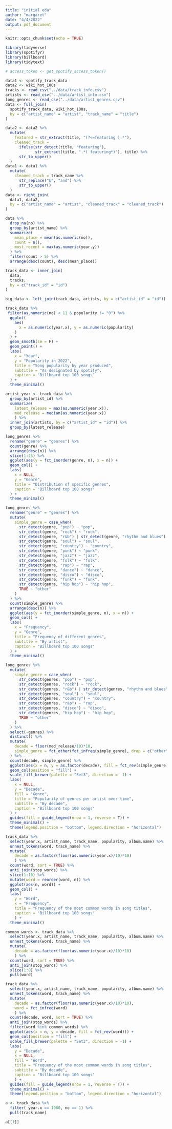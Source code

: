 ```yaml
---
title: "initial eda"
author: "margaret"
date: "4/4/2022"
output: pdf_document
---
```


```r
knitr::opts_chunk$set(echo = TRUE)
```

```r
library(tidyverse)
library(spotifyr)
library(billboard)
library(tidytext)
```

```r
# access_token <- get_spotify_access_token()
```

```r
data1 <- spotify_track_data
data2 <- wiki_hot_100s
tracks <- read_csv("../data/track_info.csv")
artists <- read_csv("../data/artist_info.csv")
long_genres <- read_csv("../data/artist_genres.csv")
data <- full_join(
  spotify_track_data, wiki_hot_100s,
  by = c("artist_name" = "artist", "track_name" = "title")
)
```

```r
data2 <- data2 %>%
  mutate(
    featured = str_extract(title, "(?<=featuring ).*"),
    cleaned_track = 
      ifelse(str_detect(title, "featuring"), 
             str_extract(title, ".*( featuring*)"), title) %>%
      str_to_upper()
  )
data1 <- data1 %>%
  mutate(
    cleaned_track = track_name %>%
      str_replace("&", "and") %>%
      str_to_upper()
  )
data <- right_join(
  data1, data2,
  by = c("artist_name" = "artist", "cleaned_track" = "cleaned_track")
)
```

```r
data %>%
  drop_na(no) %>%
  group_by(artist_name) %>%
  summarize(
    mean_place = mean(as.numeric(no)),
    count = n(),
    most_recent = max(as.numeric(year.y))
  ) %>%
  filter(count > 5) %>%
  arrange(desc(count), desc(mean_place))
```

```r
track_data <- inner_join(
  data, 
  tracks,
  by = c("track_id" = "id")
)

big_data <- left_join(track_data, artists, by = c("artist_id" = "id"))
```

```r
track_data %>%
 filter(as.numeric(no) < 11 & popularity != "0") %>%
  ggplot(
    aes(
      x = as.numeric(year.x), y = as.numeric(popularity)
    )
  ) +
  geom_smooth(se = F) +
  geom_point() +
  labs(
    x = "Year",
    y = "Popularity in 2022",
    title = "Song popularity by year produced",
    subtitle = "As designated by spotify",
    caption = "Billboard top 100 songs"
  ) +
  theme_minimal()
```

```r
artist_year <- track_data %>%
  group_by(artist_id) %>%
  summarize(
    latest_release = max(as.numeric(year.x)),
    med_release = median(as.numeric(year.x))
    ) %>%
  inner_join(artists, by = c("artist_id" = "id")) %>%
  group_by(latest_release)
```

```r
long_genres %>%
  rename("genre" = "genres") %>%
  count(genre) %>%
  arrange(desc(n)) %>%
  slice(1:25) %>%
  ggplot(aes(y = fct_inorder(genre, n), x = n)) +
  geom_col() +
  labs(
    x = NULL,
    y = "Genre",
    title = "Distribution of specific genres",
    caption = "Billboard top 100 songs"
  ) +
  theme_minimal()
```

```r
long_genres %>%
  rename("genre" = "genres") %>%
  mutate(
    simple_genre = case_when(
      str_detect(genre, "pop") ~ "pop",
      str_detect(genre, "rock") ~ "rock",
      str_detect(genre, "r&b") | str_detect(genre, "rhythm and blues") ~ "r&b",
      str_detect(genre, "soul") ~ "soul",
      str_detect(genre, "country") ~ "country",
      str_detect(genre, "punk") ~ "punk",
      str_detect(genre, "jazz") ~ "jazz",
      str_detect(genre, "folk") ~ "folk",
      str_detect(genre, "rap") ~ "rap",
      str_detect(genre, "dance") ~ "dance",
      str_detect(genre, "disco") ~ "disco",
      str_detect(genre, "funk") ~ "funk",
      str_detect(genre, "hip hop") ~ "hip hop",
      TRUE ~ "other"
    )
  ) %>%
  count(simple_genre) %>%
  arrange(desc(n)) %>%
  ggplot(aes(y = fct_inorder(simple_genre, n), x = n)) +
  geom_col() +
  labs(
    x = "Frequency",
    y = "Genre",
    title = "Frequency of different genres",
    subtitle = "By artist",
    caption = "Billboard top 100 songs"
  ) +
  theme_minimal()
```

```r
long_genres %>%
  mutate(
    simple_genre = case_when(
      str_detect(genres, "pop") ~ "pop",
      str_detect(genres, "rock") ~ "rock",
      str_detect(genres, "r&b") | str_detect(genres, "rhythm and blues") ~ "r&b",
      str_detect(genres, "soul") ~ "soul",
      str_detect(genres, "country") ~ "country",
      str_detect(genres, "rap") ~ "rap",
      str_detect(genres, "disco") ~ "disco",
      str_detect(genres, "hip hop") ~ "hip hop",
      TRUE ~ "other"
    )
  ) %>%
  select(-genres) %>%
  distinct() %>%
  mutate(
    decade = floor(med_release/10)*10,
    simple_genre = fct_other(fct_infreq(simple_genre), drop = c("other"))
  ) %>%
  count(decade, simple_genre) %>%
  ggplot(aes(x = n, y = as.factor(decade), fill = fct_rev(simple_genre))) +
  geom_col(position = "fill") +
  scale_fill_brewer(palette = "Set3", direction = -1) +
  labs(
    x = NULL, 
    y = "Decade", 
    fill = "Genre", 
    title = "Popularity of genres per artist over time",
    subtitle = "By decade",
    caption = "Billboard top 100 songs"
  ) +
  guides(fill = guide_legend(nrow = 1, reverse = T)) +
  theme_minimal() +
  theme(legend.position = "bottom", legend.direction = "horizontal")
```

```r
track_data %>%
  select(year.x, artist_name, track_name, popularity, album.name) %>%
  unnest_tokens(word, track_name) %>%
  mutate(
    decade = as.factor(floor(as.numeric(year.x)/10)*10)
    ) %>%
  count(word, sort = TRUE) %>%
  anti_join(stop_words) %>%
  slice(1:10) %>%
  mutate(word = reorder(word, n)) %>%
  ggplot(aes(n, word)) +
  geom_col() +
  labs(
    y = "Word",
    x = "Frequency",
    title = "Frequency of the most common words in song titles",
    caption = "Billboard top 100 songs"
    ) +
  theme_minimal()
```

```r
common_words <- track_data %>%
  select(year.x, artist_name, track_name, popularity, album.name) %>%
  unnest_tokens(word, track_name) %>%
  mutate(
    decade = as.factor(floor(as.numeric(year.x)/10)*10)
    ) %>%
  count(word, sort = TRUE) %>%
  anti_join(stop_words) %>%
  slice(1:8) %>%
  pull(word)

track_data %>%
  select(year.x, artist_name, track_name, popularity, album.name) %>%
  unnest_tokens(word, track_name) %>%
  mutate(
    decade = as.factor(floor(as.numeric(year.x)/10)*10),
    word = fct_infreq(word)
    ) %>%
  count(decade, word, sort = TRUE) %>%
  anti_join(stop_words) %>%
  filter(word %in% common_words) %>%
  ggplot(aes(x = n, y = decade, fill = fct_rev(word))) +
  geom_col(position = "fill") +
  scale_fill_brewer(palette = "Set3", direction = -1) +
  labs(
    y = "Decade",
    x = NULL,
    fill = "Word",
    title = "Frequency of the most common words in song titles",
    subtitle = "By decade",
    caption = "Billboard top 100 songs"
    ) +
  guides(fill = guide_legend(nrow = 1, reverse = T)) +
  theme_minimal() +
  theme(legend.position = "bottom", legend.direction = "horizontal")
```

```r
a <- track_data %>%
  filter( year.x == 1980, no == 1) %>%
  pull(track_name)

a[[1]]
```

